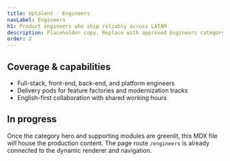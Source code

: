```yaml
---
title: Uptalent · Engineers
navLabel: Engineers
h1: Product engineers who ship reliably across LATAM
description: Placeholder copy. Replace with approved Engineers category content.
order: 2
---
```


## Coverage & capabilities

- Full-stack, front-end, back-end, and platform engineers
- Delivery pods for feature factories and modernization tracks
- English-first collaboration with shared working hours

## In progress

Once the category hero and supporting modules are greenlit, this MDX file will house the production content. The page route `/engineers` is already connected to the dynamic renderer and navigation.

